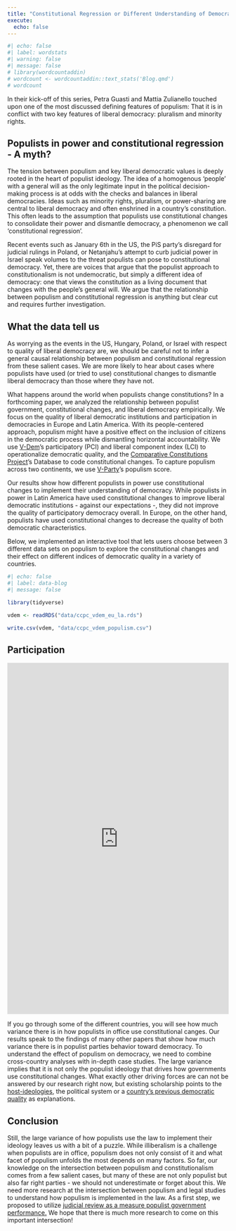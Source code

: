 ```yaml
---
title: "Constitutional Regression or Different Understanding of Democratic Constitutions?"
execute: 
  echo: false
---
```


```r
#| echo: false
#| label: wordstats
#| warning: false
#| message: false
# library(wordcountaddin)
# wordcount <- wordcountaddin::text_stats('Blog.qmd')
# wordcount
```

In their kick-off of this series, Petra Guasti and Mattia Zulianello touched upon one of the most discussed defining features of populism: That it is in conflict with two key features of liberal democracy: pluralism and minority rights.

## Populists in power and constitutional regression - A myth?

The tension between populism and key liberal democratic values is deeply rooted in the heart of populist ideology. The idea of a homogenous 'people' with a general will as the only legitimate input in the political decision-making process is at odds with the checks and balances in liberal democracies. Ideas such as minority rights, pluralism, or power-sharing are central to liberal democracy and often enshrined in a country's constitution. This often leads to the assumption that populists use constitutional changes to consolidate their power and dismantle democracy, a phenomenon we call 'constitutional regression'.

Recent events such as January 6th in the US, the PiS party's disregard for judicial rulings in Poland, or Netanjahu's attempt to curb judicial power in Israel speak volumes to the threat populists can pose to constitutional democracy. Yet, there are voices that argue that the populist approach to constitutionalism is not undemocratic, but simply a different idea of democracy: one that views the constitution as a living document that changes with the people's general will. We argue that the relationship between populism and constitutional regression is anything but clear cut and requires further investigation.

## What the data tell us

As worrying as the events in the US, Hungary, Poland, or Israel with respect to quality of liberal democracy are, we should be careful not to infer a general causal relationship between populism and constitutional regression from these salient cases. We are more likely to hear about cases where populists have used (or tried to use) constitutional changes to dismantle liberal democracy than those where they have not.

What happens around the world when populists change constitutions? In a forthcoming paper, we analyzed the relationship between populist government, constitutional changes, and liberal democracy empirically. We focus on the quality of liberal democratic institutions and participation in democracies in Europe and Latin America. With its people-centered approach, populism might have a positive effect on the inclusion of citizens in the democratic process while dismantling horizontal accountability. We use [V-Dem](https://v-dem.net/)'s participatory (PCI) and liberal component index (LCI) to operationalize democratic quality, and the [Comparative Constitutions Project](https://comparativeconstitutionsproject.org/)'s Database to code constitutional changes. To capture populism across two continents, we use [V-Party](https://www.v-dem.net/data/v-party-dataset/)'s populism score.

Our results show how different populists in power use constitutional changes to implement their understanding of democracy. While populists in power in Latin America have used constitutional changes to improve liberal democratic institutions - against our expectations -, they did not improve the quality of participatory democracy overall. In Europe, on the other hand, populists have used constitutional changes to decrease the quality of both democratic characteristics.

Below, we implemented an interactive tool that lets users choose between 3 different data sets on populism to explore the constitutional changes and their effect on different indices of democratic quality in a variety of countries.

```r
#| echo: false
#| label: data-blog
#| message: false

library(tidyverse)

vdem <- readRDS("data/ccpc_vdem_eu_la.rds")

write.csv(vdem, "data/ccpc_vdem_populism.csv")

```

## Participation

```{=html}
<iframe width="100%" height="799" frameborder="0"
  src="https://observablehq.com/embed/8d3cd6452ab1e67e@479?cells=viewof+source%2Cviewof+Dataset%2Cviewof+Vars%2Cprint%2Cplotfinal&api_key=b7dc8c92e8fbf2b2c4a595241af7f48a1ac2c70c"></iframe>
```
<!-- To get a better sense of the changes of constitutional texts that happen under populist governments, we constructed indices for executive aggrandizement, judicial independence, political rights and social rights. Out of 89 constitutional changes under populist government, only 10 cases can be captured with these indices. -->

<!-- REFER TO RUTH-LOVELL ON IDEOLOGY! -->

If you go through some of the different countries, you will see how much variance there is in how populists in office use constitutional canges. Our results speak to the findings of many other papers that show how much variance there is in populist parties behavior toward democracy. To understand the effect of populism on democracy, we need to combine cross-country analyses with in-depth case studies. The large variance implies that it is not only the populist ideology that drives how governments use constitutional changes. What exactly other driving forces are can not be answered by our research right now, but existing scholarship points to the [host-ideologies](https://www.cogitatiopress.com/politicsandgovernance/article/view/919), the political system or a [country's previous democratic quality](https://ejpr.onlinelibrary.wiley.com/doi/epdf/10.1111/1475-6765.12564) as explanations.

```{=html}
<!--
To explain the varying effect of populism on constitutional democracy, we need to consider the circumstances in which the populist parties govern as well as the respective party's main ideology. In many multi-party systems populists are not in government by themselves, but govern with a mainstream coalition partner who forces them to [moderate](https://muse.jhu.edu/article/230454). In a [case study of Austria](https://ejpr.onlinelibrary.wiley.com/doi/epdf/10.1111/1475-6765.12573), we examine whether the right-wing populist FPÖ (and its splinter BZÖ) crossed constitutional boundaries more often than non-populists. They never hid their hostility towards the Austrian Constitutional Court in cases it ruled against them, calling it, for example, a "carnival joke". Earlier manifestos by the party also included a concept for a judicial reform that would have curbed the judiciary's power. Still, the party was not more likely to initiate legislation that was invalidated by the Austrian Constitutional Court. We argue that this is because their coalition partner pressured them into moderation the policy proposals, under the watchful eye of the public. When populists are in office, we should never forget to watch the ones they are governing with. -->
```
## Conclusion

Still, the large variance of how populists use the law to implement their ideology leaves us with a bit of a puzzle. While illiberalism is a challenge when populists are in office, populism does not only consist of it and what facet of populism unfolds the most depends on many factors. So far, our knowledge on the intersection between populism and constitutionalism comes from a few salient cases, but many of these are not only populist but also far right parties - we should not underestimate or forget about this. We need more research at the intersection between populism and legal studies to understand how populism is implemented in the law. As a first step, we proposed to utilize [judicial review as a measure populist government performance.](https://ejpr.onlinelibrary.wiley.com/doi/epdf/10.1111/1475-6765.12573) We hope that there is much more research to come on this important intersection!
